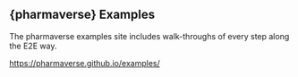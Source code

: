 ## {pharmaverse} Examples

The pharmaverse examples site includes walk-throughs of every step along the E2E way.

::: {.larger}

[https://pharmaverse.github.io/examples/](https://pharmaverse.github.io/examples/)

:::